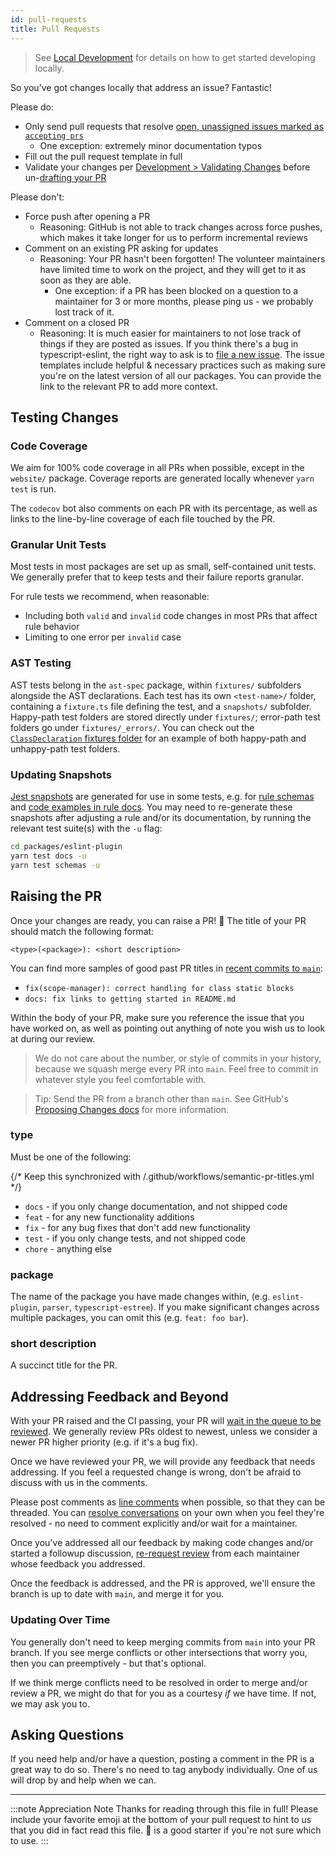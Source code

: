 ```yaml
---
id: pull-requests
title: Pull Requests
---
```


> See [Local Development](./Local_Development.mdx) for details on how to get started developing locally.

So you've got changes locally that address an issue?
Fantastic!

Please do:

- Only send pull requests that resolve [open, unassigned issues marked as `accepting prs`](https://github.com/typescript-eslint/typescript-eslint/issues?q=is%3Aissue+is%3Aopen+label%3A%22accepting+prs%22+no%3Aassignee)
  - One exception: extremely minor documentation typos
- Fill out the pull request template in full
- Validate your changes per [Development > Validating Changes](./Local_Development.mdx#validating-changes) before un-[drafting your PR](https://github.blog/2019-02-14-introducing-draft-pull-requests)

Please don't:

- Force push after opening a PR
  - Reasoning: GitHub is not able to track changes across force pushes, which makes it take longer for us to perform incremental reviews
- Comment on an existing PR asking for updates
  - Reasoning: Your PR hasn't been forgotten! The volunteer maintainers have limited time to work on the project, and they will get to it as soon as they are able.
    - One exception: if a PR has been blocked on a question to a maintainer for 3 or more months, please ping us - we probably lost track of it.
- Comment on a closed PR
  - Reasoning: It is much easier for maintainers to not lose track of things if they are posted as issues. If you think there's a bug in typescript-eslint, the right way to ask is to [file a new issue](https://github.com/typescript-eslint/typescript-eslint/issues/new/choose). The issue templates include helpful & necessary practices such as making sure you're on the latest version of all our packages. You can provide the link to the relevant PR to add more context.

## Testing Changes

### Code Coverage

We aim for 100% code coverage in all PRs when possible, except in the `website/` package.
Coverage reports are generated locally whenever `yarn test` is run.

The `codecov` bot also comments on each PR with its percentage, as well as links to the line-by-line coverage of each file touched by the PR.

### Granular Unit Tests

Most tests in most packages are set up as small, self-contained unit tests.
We generally prefer that to keep tests and their failure reports granular.

For rule tests we recommend, when reasonable:

- Including both `valid` and `invalid` code changes in most PRs that affect rule behavior
- Limiting to one error per `invalid` case

### AST Testing

AST tests belong in the `ast-spec` package, within `fixtures/` subfolders alongside the AST declarations. Each test has its own `<test-name>/` folder, containing a `fixture.ts` file defining the test, and a `snapshots/` subfolder. Happy-path test folders are stored directly under `fixtures/`; error-path test folders go under `fixtures/_errors/`. You can check out the [`ClassDeclaration` fixtures folder](https://github.com/typescript-eslint/typescript-eslint/tree/main/packages/ast-spec/src/declaration/ClassDeclaration/fixtures) for an example of both happy-path and unhappy-path test folders.

### Updating Snapshots

[Jest snapshots](https://jestjs.io/docs/snapshot-testing) are generated for use in some tests, e.g. for [rule schemas](https://github.com/typescript-eslint/typescript-eslint/tree/main/packages/eslint-plugin/tests/schema-snapshots) and [code examples in rule docs](https://github.com/typescript-eslint/typescript-eslint/tree/main/packages/eslint-plugin/tests/docs-eslint-output-snapshots). You may need to re-generate these snapshots after adjusting a rule and/or its documentation, by running the relevant test suite(s) with the `-u` flag:

```bash
cd packages/eslint-plugin
yarn test docs -u
yarn test schemas -u
```

## Raising the PR

Once your changes are ready, you can raise a PR! 🙌
The title of your PR should match the following format:

```text
<type>(<package>): <short description>
```

You can find more samples of good past PR titles in [recent commits to `main`](https://github.com/typescript-eslint/typescript-eslint/commits/main):

- `fix(scope-manager): correct handling for class static blocks`
- `docs: fix links to getting started in README.md`

Within the body of your PR, make sure you reference the issue that you have worked on, as well as pointing out anything of note you wish us to look at during our review.

> We do not care about the number, or style of commits in your history, because we squash merge every PR into `main`.
> Feel free to commit in whatever style you feel comfortable with.

> Tip: Send the PR from a branch other than `main`.
> See GitHub's [Proposing Changes docs](https://docs.github.com/en/pull-requests/collaborating-with-pull-requests/proposing-changes-to-your-work-with-pull-requests) for more information.

### type

Must be one of the following:

{/* Keep this synchronized with /.github/workflows/semantic-pr-titles.yml */}

- `docs` - if you only change documentation, and not shipped code
- `feat` - for any new functionality additions
- `fix` - for any bug fixes that don't add new functionality
- `test` - if you only change tests, and not shipped code
- `chore` - anything else

### package

The name of the package you have made changes within, (e.g. `eslint-plugin`, `parser`, `typescript-estree`).
If you make significant changes across multiple packages, you can omit this (e.g.
`feat: foo bar`).

### short description

A succinct title for the PR.

## Addressing Feedback and Beyond

With your PR raised and the CI passing, your PR will [wait in the queue to be reviewed](https://github.com/typescript-eslint/typescript-eslint/pulls?q=is%3Apr+is%3Aopen+sort%3Acreated-asc+-label%3A%22breaking+change%22+-label%3A%22awaiting+response%22+-label%3A%221+approval%22+-label%3A%22DO+NOT+MERGE%22+status%3Asuccess).
We generally review PRs oldest to newest, unless we consider a newer PR higher priority (e.g. if it's a bug fix).

Once we have reviewed your PR, we will provide any feedback that needs addressing.
If you feel a requested change is wrong, don't be afraid to discuss with us in the comments.

Please post comments as [line comments](https://docs.github.com/en/pull-requests/collaborating-with-pull-requests/reviewing-changes-in-pull-requests/commenting-on-a-pull-request#adding-line-comments-to-a-pull-request) when possible, so that they can be threaded.
You can [resolve conversations](https://docs.github.com/en/pull-requests/collaborating-with-pull-requests/reviewing-changes-in-pull-requests/commenting-on-a-pull-request#resolving-conversations) on your own when you feel they're resolved - no need to comment explicitly and/or wait for a maintainer.

Once you've addressed all our feedback by making code changes and/or started a followup discussion, [re-request review](https://docs.github.com/en/pull-requests/collaborating-with-pull-requests/reviewing-changes-in-pull-requests/about-pull-request-reviews#re-requesting-a-review) from each maintainer whose feedback you addressed.

Once the feedback is addressed, and the PR is approved, we'll ensure the branch is up to date with `main`, and merge it for you.

### Updating Over Time

You generally don't need to keep merging commits from `main` into your PR branch.
If you see merge conflicts or other intersections that worry you, then you can preemptively - but that's optional.

If we think merge conflicts need to be resolved in order to merge and/or review a PR, we might do that for you as a courtesy _if_ we have time.
If not, we may ask you to.

## Asking Questions

If you need help and/or have a question, posting a comment in the PR is a great way to do so.
There's no need to tag anybody individually.
One of us will drop by and help when we can.

---

:::note Appreciation Note
Thanks for reading through this file in full!
Please include your favorite emoji at the bottom of your pull request to hint to us that you did in fact read this file.
💖 is a good starter if you're not sure which to use.
:::
